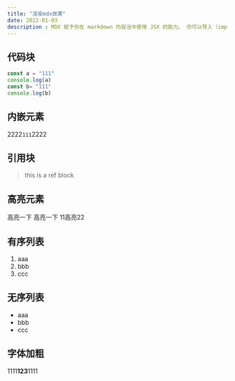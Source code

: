 ```yaml
---
title: "渲染mdx效果"
date: 2022-01-03
description : MDX 赋予你在 markdown 内容当中使用 JSX 的能力。 你可以导入（import）如见，例如交互式图标或警告框...
---
```



## 代码块

```js
const a = "111"
console.log(a)
const b= "111"
console.log(b)
```

## 内嵌元素

2222`111`2222

## 引用块

> this is a ref block

## 高亮元素
<HighlightEle>高亮一下</HighlightEle>
<HighlightEle>高亮一下</HighlightEle>
11<HighlightEle>高亮</HighlightEle>22

## 有序列表

1. aaa
2. bbb
3. ccc

## 无序列表
- aaa
- bbb
- ccc

## 字体加粗
1111**123**1111



